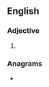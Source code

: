 ==English==

===Adjective===
{{head|en|adjective superlative form}}

# {{en-superlative of|empty}}

===Anagrams===
* {{l|en|timestep}}